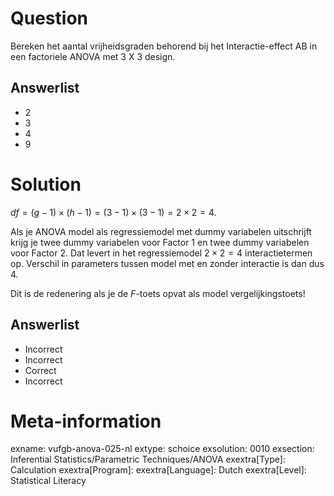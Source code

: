 Question
========

Bereken het aantal vrijheidsgraden behorend bij het Interactie-effect AB in een factoriele ANOVA met 3 X 3 design.
  
Answerlist
----------
* 2
* 3
* 4
* 9

Solution
========

$df = (g-1) \times (h-1) = (3-1) \times (3-1) = 2 \times 2 = 4$.

Als je ANOVA model als regressiemodel met dummy variabelen uitschrijft krijg je twee dummy variabelen voor Factor 1 en twee dummy variabelen voor Factor 2. Dat levert in het regressiemodel $2 \times 2 = 4$ interactietermen op. Verschil in parameters tussen model met en zonder interactie is dan dus 4. 

Dit is de redenering als je de *F*-toets opvat als model vergelijkingstoets! 

Answerlist
----------
* Incorrect
* Incorrect
* Correct
* Incorrect

Meta-information
================
exname: vufgb-anova-025-nl
extype: schoice
exsolution: 0010
exsection: Inferential Statistics/Parametric Techniques/ANOVA
exextra[Type]: Calculation
exextra[Program]: 
exextra[Language]: Dutch
exextra[Level]: Statistical Literacy